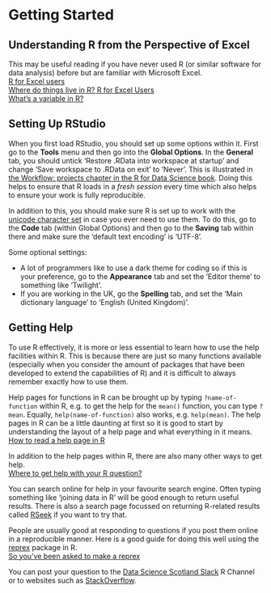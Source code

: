# Getting Started

## Understanding R from the Perspective of Excel
This may be useful reading if you have never used R (or similar software for data analysis) before but are familiar with Microsoft Excel.  
[R for Excel users](http://rex-analytics.com/r-for-excel-users)  
[Where do things live in R? R for Excel Users](http://rex-analytics.com/things-live-r-r-excel-users)  
[What’s a variable in R?](http://rex-analytics.com/whats-variable-r)  

## Setting Up RStudio
When you first load RStudio, you should set up some options within it. First go to the **Tools** menu and then go into the **Global Options**. In the **General** tab, you should untick 'Restore .RData into workspace at startup' and change 'Save workspace to .RData on exit' to 'Never'. This is illustrated in [the Workflow: projects chapter in the R for Data Science book]((https://r4ds.had.co.nz/workflow-projects.html#what-is-real)). Doing this helps to ensure that R loads in a *fresh session* every time which also helps to ensure your work is fully reproducible.  
  
In addition to this, you should make sure R is set up to work with the [unicode character set](https://en.wikipedia.org/wiki/UTF-8) in case you ever need to use them. To do this, go to the **Code** tab (within Global Options) and then go to the **Saving** tab within there and make sure the 'default text encoding' is 'UTF-8'. 
  
Some optional settings:

* A lot of programmers like to use a dark theme for coding so if this is your preference, go to the **Appearance** tab and set the 'Editor theme' to something like 'Twilight'. 
* If you are working in the UK, go the **Spelling** tab, and set the 'Main dictionary language' to 'English (United Kingdom)'.


## Getting Help
To use R effectively, it is more or less essential to learn how to use the help facilities within R. This is because there are just so many functions available (especially when you consider the amount of packages that have been developed to extend the capabilities of R) and it is difficult to always remember exactly how to use them.  
  
Help pages for functions in R can be brought up by typing `?name-of-function` within R, e.g. to get the help for the `mean()` function, you can type `?mean`. Equally, `help(name-of-function)` also works, e.g. `help(mean)`. The help pages in R can be a little daunting at first so it is good to start by understanding the layout of a help page and what everything in it means.  
[How to read a help page in R](http://socviz.co/appendix.html#a-little-more-about-r)  
  
In addition to the help pages within R, there are also many other ways to get help.  
[Where to get help with your R question?](https://masalmon.eu/2018/07/22/wheretogethelp)
  
You can search online for help in your favourite search engine. Often typing something like 'joining data in R' will be good enough to return useful results. There is also a search page focussed on returning R-related results called [RSeek](https://rseek.org) if you want to try that.  
  
People are usually good at responding to questions if you post them online in a reproducible manner. Here is a good guide for doing this well using the [reprex](https://reprex.tidyverse.org) package in R.  
[So you’ve been asked to make a reprex](https://www.jessemaegan.com/post/so-you-ve-been-asked-to-make-a-reprex)  
  
You can post your question to the [Data Science Scotland Slack](https://datasciencescotland.slack.com) R Channel or to websites such as [StackOverflow](https://stackoverflow.com).

